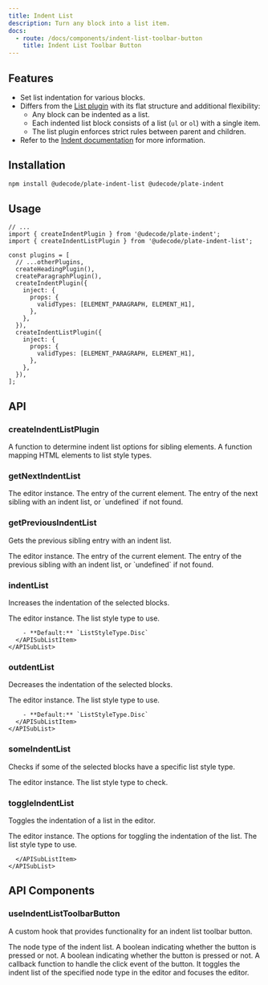 ```yaml
---
title: Indent List
description: Turn any block into a list item.
docs:
  - route: /docs/components/indent-list-toolbar-button
    title: Indent List Toolbar Button
---
```


<ComponentPreview name="playground-demo" id="indentlist" />

<PackageInfo>

## Features

- Set list indentation for various blocks.
- Differs from the [List plugin](/docs/list) with its flat structure and additional flexibility:
  - Any block can be indented as a list.
  - Each indented list block consists of a list (`ul` or `ol`) with a single item.
  - The list plugin enforces strict rules between parent and children.
- Refer to the [Indent documentation](/docs/indent) for more information.

</PackageInfo>

## Installation

```bash
npm install @udecode/plate-indent-list @udecode/plate-indent
```

## Usage

```tsx
// ...
import { createIndentPlugin } from '@udecode/plate-indent';
import { createIndentListPlugin } from '@udecode/plate-indent-list';

const plugins = [
  // ...otherPlugins,
  createHeadingPlugin(),
  createParagraphPlugin(),
  createIndentPlugin({
    inject: {
      props: {
        validTypes: [ELEMENT_PARAGRAPH, ELEMENT_H1],
      },
    },
  }),
  createIndentListPlugin({
    inject: {
      props: {
        validTypes: [ELEMENT_PARAGRAPH, ELEMENT_H1],
      },
    },
  }),
];
```

## API

### createIndentListPlugin

<APIParameters>
  <APIItem
    name="getSiblingIndentListOptions"
    type="GetSiblingIndentListOptions<TElement>"
    optional
  >
    A function to determine indent list options for sibling elements.
  </APIItem>
  <APIItem
    name="getListStyleType"
    type="(element: HTMLElement) => ListStyleType"
    optional
  >
    A function mapping HTML elements to list style types.
  </APIItem>
</APIParameters>

### getNextIndentList

<APIParameters>
  <APIItem name="editor" type="TEditor">
    The editor instance.
  </APIItem>
  <APIItem name="entry" type="EElementEntry">
    The entry of the current element.
  </APIItem>
  <APIItem
    name="options"
    type="Partial<GetSiblingIndentListOptions>"
    optional
  ></APIItem>
</APIParameters>

<APIReturns>
  <APIItem type="TNodeEntry | undefined">
    The entry of the next sibling with an indent list, or `undefined` if not
    found.
  </APIItem>
</APIReturns>

### getPreviousIndentList

Gets the previous sibling entry with an indent list.

<APIParameters>
  <APIItem name="editor" type="TEditor">
    The editor instance.
  </APIItem>
  <APIItem name="entry" type="EElementEntry">
    The entry of the current element.
  </APIItem>
  <APIItem
    name="options"
    type="Partial<GetSiblingIndentListOptions>"
    optional
  ></APIItem>
</APIParameters>

<APIReturns>
  <APIItem type="TNodeEntry | undefined">
    The entry of the previous sibling with an indent list, or `undefined` if not
    found.
  </APIItem>
</APIReturns>

### indentList

Increases the indentation of the selected blocks.

<APIParameters>
  <APIItem name="editor" type="PlateEditor">
    The editor instance.
  </APIItem>
  <APIItem name="options" type="IndentListOptions" optional>
    <APISubList>
      <APISubListItem
        parent="options"
        name="listStyleType"
        type="ListStyleType | string"
        optional
      >
        The list style type to use.

        - **Default:** `ListStyleType.Disc`
      </APISubListItem>
    </APISubList>

  </APIItem>
</APIParameters>

### outdentList

Decreases the indentation of the selected blocks.

<APIParameters>
  <APIItem name="editor" type="PlateEditor">
    The editor instance.
  </APIItem>
  <APIItem name="options" type="IndentListOptions" optional>
    <APISubList>
      <APISubListItem
        parent="options"
        name="listStyleType"
        type="ListStyleType | string"
        optional
      >
        The list style type to use.

        - **Default:** `ListStyleType.Disc`
      </APISubListItem>
    </APISubList>

  </APIItem>
</APIParameters>

### someIndentList

Checks if some of the selected blocks have a specific list style type.

<APIParameters>
  <APIItem name="editor" type="PlateEditor">
    The editor instance.
  </APIItem>
  <APIItem name="type" type="string">
    The list style type to check.
  </APIItem>
</APIParameters>

### toggleIndentList

Toggles the indentation of a list in the editor.

<APIParameters>
  <APIItem name="editor" type="PlateEditor">
    The editor instance.
  </APIItem>
  <APIItem name="options" type="IndentListOptions">
    The options for toggling the indentation of the list.
    <APISubList>
      <APISubListItem
        parent="options"
        name="listStyleType"
        type="ListStyleType | string"
        optional
      >
        The list style type to use.

      </APISubListItem>
    </APISubList>

  </APIItem>
</APIParameters>

## API Components

### useIndentListToolbarButton

A custom hook that provides functionality for an indent list toolbar button.

<APIState>
  <APIItem name="nodeType" type="string">
    The node type of the indent list.
  </APIItem>
  <APIItem name="pressed" type="boolean">
    A boolean indicating whether the button is pressed or not.
  </APIItem>
</APIState>

<APIReturns>
  <APIItem name="props" type="object">
    <APISubList>
      <APISubListItem parent="props" name="pressed" type="boolean">
        A boolean indicating whether the button is pressed or not.
      </APISubListItem>
      <APISubListItem parent="props" name="onClick" type="function">
        A callback function to handle the click event of the button. It toggles
        the indent list of the specified node type in the editor and focuses the
        editor.
      </APISubListItem>
    </APISubList>
  </APIItem>
</APIReturns>
